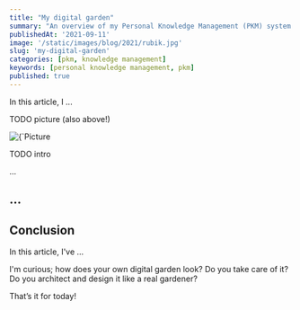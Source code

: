 ```yaml
---
title: "My digital garden"
summary: "An overview of my Personal Knowledge Management (PKM) system."
publishedAt: '2021-09-11'
image: '/static/images/blog/2021/rubik.jpg'
slug: 'my-digital-garden'
categories: [pkm, knowledge management]
keywords: [personal knowledge management, pkm]
published: true
---
```


In this article, I ...

TODO picture (also above!)

<BlogPostCenteredContent>
  <Image
    alt={`Picture courtesy of https://unsplash.com/@alandelacruz4`}
    src={`/static/images/blog/2021/rubik.jpg`}
    width={2089}
    height={1175}
    priority
  />
</BlogPostCenteredContent>

TODO intro

...

## ...


## Conclusion

In this article, I've ...

I'm curious; how does your own digital garden look? Do you take care of it? Do you architect and design it like a real gardener?

That’s it for today!

<BlogPostSignature />



